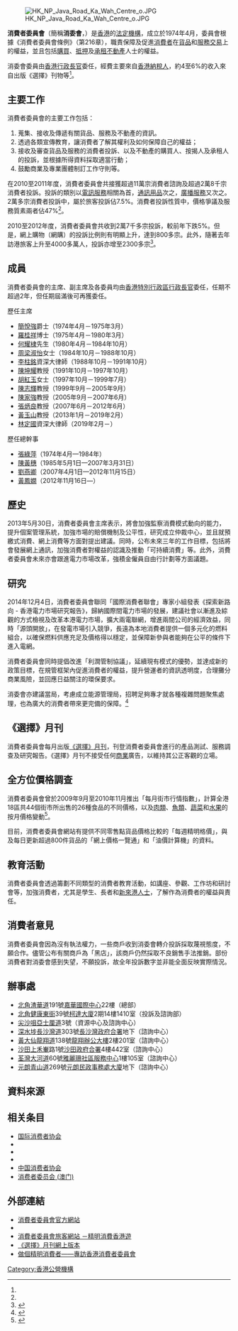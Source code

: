 {{香港公營機構基礎資訊
|中文機構名稱=消費者委員會
|英文機構名稱=Consumer Council
|機構標誌=Consumer Council Hong Kong.svg
|標誌大小=250px
|首長職銜=主席
|首長姓名=[[林定國|林定國]]{{SC}}
|副首長職銜=副主席
|副首長姓名=鄺祖盛
|副首長職銜2=總幹事
|副首長姓名2=黃鳳嫺
|成立年份=1974年
|法律基礎=第216章《消費者委員會條例》
|聯繫部門=
|類型=法定機構
|總部={{HK}}[[北角|北角]][[渣華道|渣華道]]191號嘉華國際中心22樓
|網站={{Official website|https://www.consumer.org.hk/tc/|官方網站}}
}}


[[File:HK_NP_Java_Road_Ka_Wah_Centre_o.JPG|thumb]]

'''消費者委員會'''（簡稱'''消委會'''，{{lang-en|'''Consumer Council'''}}）是[[香港|香港]]的[[香港法定機構|法定機構]]，成立於1974年4月，委員會根據《消費者委員會條例》（第216章），職責保障及促進[[消費者|消費者]]在[[貨品|貨品]]和[[服務|服務]][[交易|交易]]上的權益，並且包括[[購買|購買]]、[[抵押|抵押]]及[[承租|承租]][[不動產|不動產]]人士的權益。

消委會委員由[[香港行政長官|香港行政長官]]委任，經費主要來自[[香港納稅人|香港納稅人]]，約4至6%的收入來自出版《選擇》刊物等<ref name="消費者委員會年報 2010-2011"/>。

== 主要工作 ==
消費者委員會的主要工作包括：
#蒐集、接收及傳遞有關貨品、服務及不動產的資訊。
#透過各類宣傳教育，讓消費者了解其權利及如何保障自己的權益；
#接收及審查貨品及服務的消費者投訴、以及不動產的購買人、按揭人及承租人的投訴，並根據所得資料採取適當行動；
#鼓勵商業及專業團體制訂工作守則等。

在2010至2011年度，消費者委員會共接獲超過11萬宗消費者諮詢及超過2萬8千宗消費者投訴。投訴的類別以[[電訊服務|電訊服務]]相關為首，[[通訊用品|通訊用品]]次之，[[廣播服務|廣播服務]]又次之。2萬多宗消費者投訴中，屬於旅客投訴佔7.5%。消費者投訴性質中，價格爭議及服務質素兩者佔47%<ref name="消費者委員會年報 2010-2011"/>。

2010至2012年度，消費者委員會共收到2萬7千多宗投訴，較前年下跌5%。但是，網上購物（網購）的投訴比例則有明顯上升，達到800多宗。此外，隨著去年訪港旅客上升至4000多萬人，投訴亦增至2300多宗<ref>{{cite news| title =內地客投訴旅社去年倍增 網購投訴勁升九成| date =2012-02-01| url =http://www.hkcd.com.hk/content/2012-02/01/content_2892989.htm| work =香港商報| quote =| accessdate =2012-02-05}}{{dead link|date=2018年3月 |bot=InternetArchiveBot |fix-attempted=yes }}</ref>。

== 成員 ==
消費者委員會的主席、副主席及各委員均由[[香港特別行政區行政長官|香港特別行政區行政長官]]委任，任期不超過2年，但任期屆滿後可再獲委任。
;歷任主席
* [[簡悅強|簡悅強]]爵士（1974年4月－1975年3月）
* [[羅桂祥|羅桂祥]]博士（1975年4月－1980年3月）
* [[何耀棣|何耀棣]]先生（1980年4月－1984年10月）
* [[周梁淑怡|周梁淑怡]]女士（1984年10月－1988年10月）
* [[李柱銘|李柱銘]]資深大律師（1988年10月－1991年10月）
* [[陳坤耀|陳坤耀]]教授（1991年10月－1997年10月）
* [[胡紅玉|胡紅玉]]女士（1997年10月－1999年7月）
* [[陳志輝|陳志輝]]教授（1999年9月－2005年9月）
* [[陳家強|陳家強]]教授（2005年9月－2007年6月）
* [[張炳良|張炳良]]教授（2007年6月－2012年6月）
* [[黃玉山|黃玉山]]教授（2013年1月－2019年2月）
* [[林定國|林定國]]資深大律師（2019年2月－）
;歷任總幹事
* [[張綠萍|張綠萍]]（1974年4月—1984年）
* [[陳黃穗|陳黃穗]]（1985年5月1日—2007年3月31日）
* [[劉燕卿|劉燕卿]]（2007年4月1日—2012年11月15日）
* [[黃鳳嫺|黃鳳嫺]]（2012年11月16日—）

== 歷史 ==
2013年5月30日，消費者委員會主席表示，將會加強監察消費模式動向的能力，提升個案管理系統，加強市場的賠償機制及公平性，研究成立仲裁中心，並且就預繳式消費、網上消費等方面對提出建議。同時，公布未來三年的工作目標，包括將會發展網上通訊，加強消費者對權益的認識及推動「可持續消費」等。此外，消費者委員會未來亦會跟進電力市場改革，強積金僱員自由行計劃等方面議題。

== 研究 ==
2014年12月4日，消費者委員會聯同「國際消費者聯會」專家小組發表《探索新路向 - 香港電力市場研究報告》，歸納國際間電力市場的發展，建議社會以漸進及綜觀的方式檢視及改革本港電力市場，擴大兩電聯網，增進兩間公司的經濟效益，同時「源頭開放」，在發電市場引入競爭，長遠為本地消費者提供一個多元化的燃料組合，以確保燃料供應充足及價格得以穩定，並保障新參與者能夠在公平的條件下進入電網。

消費者委員會同時提倡改進「利潤管制協議」，延續現有模式的優勢，並達成新的政策目標，在規管框架內促進消費者的權益，提升營運者的資訊透明度，合理攤分商業風險，並回應日益關注的環保要求。

消委會亦建議當局，考慮成立能源管理局，招聘足夠專才就各種複雜問題聚焦處理，也為廣大的消費者帶來更完備的保障。<ref>{{Cite web |url=http://www.consumer.org.hk/website/ws_chi/news/press_releases/2014120401.html |title=存档副本 |access-date=2014-12-08 |archive-date=2015-09-23 |archive-url=https://web.archive.org/web/20150923210331/http://www.consumer.org.hk/website/ws_chi/news/press_releases/2014120401.html |dead-url=no }}</ref>

== 《選擇》月刊 ==
消費者委員會每月出版[[選擇月刊|《選擇》月刊]]，刊登消費者委員會進行的產品測試、服務調查及研究報告。《選擇》月刊不接受任何[[商業|商業]]廣告，以維持其公正客觀的立場。

== 全方位價格調查 ==
消費者委員會曾於2009年9月至2010年11月推出「每月街市行情指數」，計算全港18區共44個街市所出售的26種食品的不同價格，以及[[肉類|肉類]]、[[魚類|魚類]]、[[蔬菜|蔬菜]]和[[水果|水果]]的按月價格變動<ref name="消費者委員會年報 2010-2011">{{cite web|url=http://www.consumer.org.hk/website/ws_chi/profile/annual_reports/AnnualReport20102011.html|title=消費者委員會年報 2010-2011|last=|first=|coauthors=|date=2011-07|publisher=消費者委員會網站|accessdate=2012-02-05|archive-date=2013-01-04|archive-url=https://web.archive.org/web/20130104131720/http://www.consumer.org.hk/website/ws_chi/profile/annual_reports/AnnualReport20102011.html|dead-url=yes}}</ref>。

目前，消費者委員會網站有提供不同零售點貨品價格比較的「每週精明格價」，與及每日更新超過800件貨品的「網上價格一覽通」和「油價計算機」的資料。

== 教育活動 ==
消費者委員會透過籌劃不同類型的消費者教育活動，如講座、參觀、工作坊和研討會等，加強消費者，尤其是學生、長者和[[新來港人士|新來港人士]]，了解作為消費者的權益與責任。

== 消費者意見 ==
{{Unreferenced section}}
消費者委員會因為沒有執法權力，一些商戶收到消委會轉介投訴採取蔑視態度，不願合作。儘管公布有關商戶為「黑店」，該商戶仍然採取不良銷售手法推銷。部份消費者對消委會感到失望，不願投訴，故全年投訴數字並非能全面反映實際情況。

== 辦事處 ==
* [[北角|北角]][[渣華道|渣華道]]191號[[嘉華國際中心|嘉華國際中心]]22樓（總部）
* [[北角|北角]][[健康東街|健康東街]]39號[[柯達大廈|柯達大廈]]2期14樓1410室（投訴及諮詢部）
* [[尖沙咀|尖沙咀]][[亞士厘道|亞士厘道]]3號（資源中心及諮詢中心）
* [[深水埗|深水埗]][[長沙灣道|長沙灣道]]303號[[長沙灣政府合署|長沙灣政府合署]]地下（諮詢中心）
* [[黃大仙_(香港地方)|黃大仙]][[龍翔道|龍翔道]]138號[[龍翔辦公大樓|龍翔辦公大樓]]2樓201室（諮詢中心）
* [[沙田_(香港)|沙田]][[上禾輋|上禾輋]]路1號[[沙田政府合署|沙田政府合署]]4樓442室（諮詢中心）
* [[荃灣|荃灣]][[大河道|大河道]]60號[[雅麗珊社區服務中心|雅麗珊社區服務中心]]1樓105室（諮詢中心）
* [[元朗|元朗]][[青山道|青山道]]269號[[元朗民政事務處大廈|元朗民政事務處大廈]]地下（諮詢中心）

== 資料來源 ==
{{Reflist}}

== 相关条目 ==
* [[国际消费者协会|国际消费者协会]]
* {{link-en|消费者联盟 (美国)|Consumers Union}}
* {{link-en|消费者报告 (美国)|Consumer Reports}}
* {{link-en|消费者报告索引 (美国)|Consumer report index}}
* [[中國消費者協會|中国消费者协会]]
* [[消费者委员会_(澳门)|消费者委员会 (澳门)]]

== 外部連結 ==
* [http://www.consumer.org.hk/ 消費者委員會官方網站] {{Wayback|url=http://www.consumer.org.hk/ |date=20210415023811 }}
* {{youtube|channel=UCy5bjMXbFPglSBNDXfivtOA|香港消費者委員會}}
* [http://shopsmart.consumer.org.hk/ 消費者委員會旅客網站 －精明消費香港遊] {{Wayback|url=http://shopsmart.consumer.org.hk/ |date=20191230085642 }}
* [http://choice.yp.com.hk/ 《選擇》月刊網上版本] {{Wayback|url=http://choice.yp.com.hk/ |date=20180411124341 }}
* [http://news.xinhuanet.com/fortune/2006-01/31/content_4121958.htm 做個精明消費者——專訪香港消費者委員會] {{Wayback|url=http://news.xinhuanet.com/fortune/2006-01/31/content_4121958.htm |date=20170527163138 }}

{{香港公營機構}}

[[Category:香港公營機構|Category:香港公營機構]]